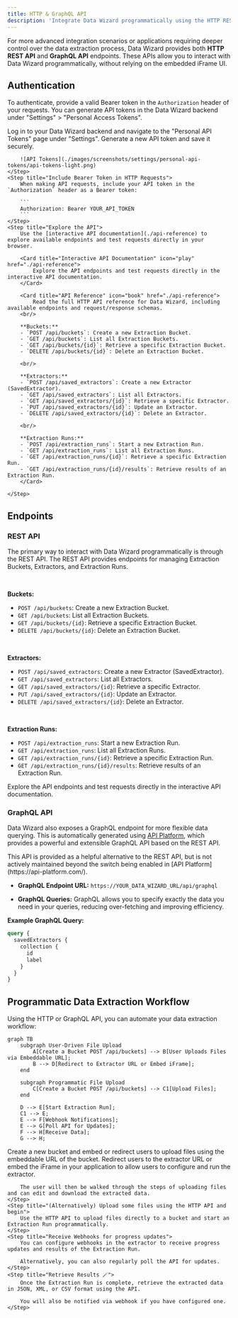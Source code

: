 ```yaml
---
title: HTTP & GraphQL API
description: 'Integrate Data Wizard programmatically using the HTTP REST API and GraphQL API endpoints.'
---
```



For more advanced integration scenarios or applications requiring deeper control over the data extraction process, Data Wizard provides both **HTTP REST API** and **GraphQL API** endpoints. These APIs allow you to interact with Data Wizard programmatically, without relying on the embedded iFrame UI.

## Authentication

To authenticate, provide a valid Bearer token in the `Authorization` header of your requests. You can generate API tokens in the Data Wizard backend under "Settings" > "Personal Access Tokens".

<Steps>
    <Step title="Generate a Personal Access Token">
        Log in to your Data Wizard backend and navigate to the "Personal API Tokens" page under "Settings". Generate a new API token and save it securely.

        ![API Tokens](./images/screenshots/settings/personal-api-tokens/api-tokens-light.png)
    </Step>
    <Step title="Include Bearer Token in HTTP Requests">
        When making API requests, include your API token in the `Authorization` header as a Bearer token:

        ```
        Authorization: Bearer YOUR_API_TOKEN
        ```
    </Step>
    <Step title="Explore the API">
        Use the [interactive API documentation](./api-reference) to explore available endpoints and test requests directly in your browser.

        <Card title="Interactive API Documentation" icon="play" href="./api-reference">
            Explore the API endpoints and test requests directly in the interactive API documentation.
        </Card>

        <Card title="API Reference" icon="book" href="./api-reference">
            Read the full HTTP API reference for Data Wizard, including available endpoints and request/response schemas.
        <br/>

        **Buckets:**
        - `POST /api/buckets`: Create a new Extraction Bucket.
        - `GET /api/buckets`: List all Extraction Buckets.
        - `GET /api/buckets/{id}`: Retrieve a specific Extraction Bucket.
        - `DELETE /api/buckets/{id}`: Delete an Extraction Bucket.

        <br/>

        **Extractors:**
        - `POST /api/saved_extractors`: Create a new Extractor (SavedExtractor).
        - `GET /api/saved_extractors`: List all Extractors.
        - `GET /api/saved_extractors/{id}`: Retrieve a specific Extractor.
        - `PUT /api/saved_extractors/{id}`: Update an Extractor.
        - `DELETE /api/saved_extractors/{id}`: Delete an Extractor.

        <br/>

        **Extraction Runs:**
        - `POST /api/extraction_runs`: Start a new Extraction Run.
        - `GET /api/extraction_runs`: List all Extraction Runs.
        - `GET /api/extraction_runs/{id}`: Retrieve a specific Extraction Run.
        - `GET /api/extraction_runs/{id}/results`: Retrieve results of an Extraction Run.
        </Card>

    </Step>
</Steps>


## Endpoints

### REST API

The primary way to interact with Data Wizard programmatically is through the REST API. The REST API provides endpoints for managing Extraction Buckets, Extractors, and Extraction Runs.

<Card title="Read the HTTP API Reference" icon="book" href="./api-reference">
<br/>

**Buckets:**
- `POST /api/buckets`: Create a new Extraction Bucket.
- `GET /api/buckets`: List all Extraction Buckets.
- `GET /api/buckets/{id}`: Retrieve a specific Extraction Bucket.
- `DELETE /api/buckets/{id}`: Delete an Extraction Bucket.

<br/>

**Extractors:**
- `POST /api/saved_extractors`: Create a new Extractor (SavedExtractor).
- `GET /api/saved_extractors`: List all Extractors.
- `GET /api/saved_extractors/{id}`: Retrieve a specific Extractor.
- `PUT /api/saved_extractors/{id}`: Update an Extractor.
- `DELETE /api/saved_extractors/{id}`: Delete an Extractor.

<br/>

**Extraction Runs:**
- `POST /api/extraction_runs`: Start a new Extraction Run.
- `GET /api/extraction_runs`: List all Extraction Runs.
- `GET /api/extraction_runs/{id}`: Retrieve a specific Extraction Run.
- `GET /api/extraction_runs/{id}/results`: Retrieve results of an Extraction Run.
</Card>

<Card title="Try the API in the playground" icon="play" href="./api-reference">
Explore the API endpoints and test requests directly in the interactive API documentation.
</Card>

### GraphQL API

Data Wizard also exposes a GraphQL endpoint for more flexible data querying. This is automatically generated using [API Platform](https://api-platform.com/), which provides a powerful and extensible GraphQL API based on the REST API.

<Warning>
    This API is provided as a helpful alternative to the REST API, but is not actively maintained beyond the switch being enabled in [API Platform](https://api-platform.com/).
</Warning>


*   **GraphQL Endpoint URL:** `https://YOUR_DATA_WIZARD_URL/api/graphql`

*   **GraphQL Queries:**  GraphQL allows you to specify exactly the data you need in your queries, reducing over-fetching and improving efficiency.

**Example GraphQL Query:**

```graphql
query {
  savedExtractors {
    collection {
      id
      label
    }
  }
}
```

## Programmatic Data Extraction Workflow

Using the HTTP or GraphQL API, you can automate your data extraction workflow:

```mermaid
graph TB
    subgraph User-Driven File Upload
        A[Create a Bucket POST /api/buckets] --> B[User Uploads Files via Embeddable URL];
        B --> D[Redirect to Extractor URL or Embed iFrame];
    end

    subgraph Programmatic File Upload
        C[Create a Bucket POST /api/buckets] --> C1[Upload Files];
    end

    D --> E[Start Extraction Run];
    C1 --> E;
    E --> F[Webhook Notifications];
    E --> G[Poll API for Updates];
    F --> H[Receive Data];
    G --> H;
```

<Steps>
    <Step title="Create a Bucket">
        Create a new bucket and embed or redirect users to upload files using the embeddable URL of the bucket.
    </Step>
    <Step title="Redirect User to extractor URL or embed the iFrame">
        Redirect users to the extractor URL or embed the iFrame in your application to allow users to configure and run the extractor.

        The user will then be walked through the steps of uploading files and can edit and download the extracted data.
    </Step>
    <Step title="(Alternatively) Upload some files using the HTTP API and begin">
        Use the HTTP API to upload files directly to a bucket and start an Extraction Run programmatically.
    </Step>
    <Step title="Receive Webhooks for progress updates">
        You can configure webhooks in the extractor to receive progress updates and results of the Extraction Run.

        Alternatively, you can also regularly poll the API for updates.
    </Step>
    <Step title="Retrieve Results 🪄">
        Once the Extraction Run is complete, retrieve the extracted data in JSON, XML, or CSV format using the API.

        You will also be notified via webhook if you have configured one.
    </Step>
</Steps>



<More />